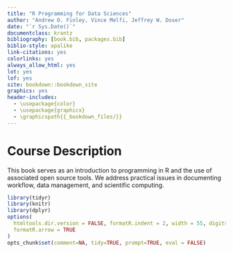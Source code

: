 ```yaml
--- 
title: "R Programming for Data Sciences"
author: "Andrew O. Finley, Vince Melfi, Jeffrey W. Doser"
date: "`r Sys.Date()`"
documentclass: krantz
bibliography: [book.bib, packages.bib]
biblio-style: apalike
link-citations: yes
colorlinks: yes
always_allow_html: yes
lot: yes
lof: yes
site: bookdown::bookdown_site
graphics: yes
header-includes:
  - \usepackage{color}
  - \usepackage{graphicx}
  - \graphicspath{{_bookdown_files/}}
---
```


# Course Description {-}

This book serves as an introduction to programming in R and the use of associated open source tools. We address practical issues in documenting workflow, data management, and scientific computing. 

```r
library(tidyr)
library(knitr)
library(dplyr)
options(
  htmltools.dir.version = FALSE, formatR.indent = 2, width = 55, digits = 4,
  formatR.arrow = TRUE
)
opts_chunk$set(comment=NA, tidy=TRUE, prompt=TRUE, eval = FALSE)
```
